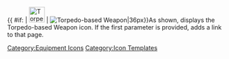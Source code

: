 {{ #if: {{{1|}}} | [[File:Torpedo.png|36px|link={{{1}}}]] | [[File:Torpedo.png|Torpedo-based Weapon|36px]]}}<noinclude>As shown, displays the Torpedo-based Weapon icon.  If the first parameter is provided, adds a link to that page.
[[Category:Equipment Icons]] [[Category:Icon Templates]]</noinclude>
